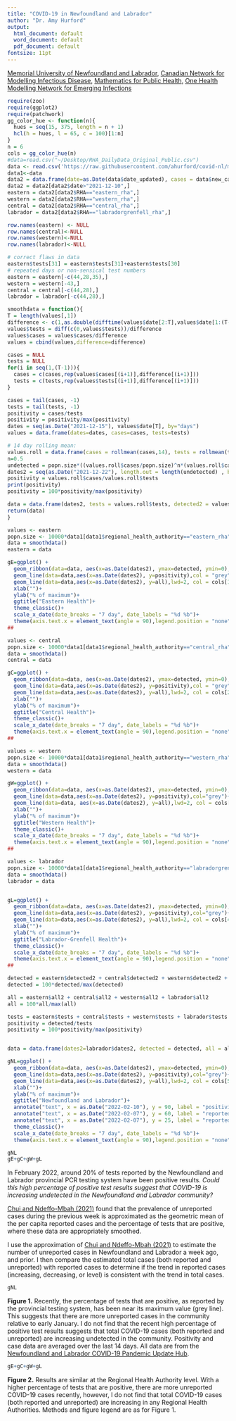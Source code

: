 ```yaml
---
title: "COVID-19 in Newfoundland and Labrador"
author: "Dr. Amy Hurford"
output:
  html_document: default
  word_document: default
  pdf_document: default
fontsize: 11pt
---
```

[Memorial University of Newfoundland and Labrador,](https://www.mun.ca/math/)
[Canadian Network for Modelling Infectious Disease,](https://canmod.net/)
[Mathematics for Public Health,](http://www.fields.utoronto.ca/activities/public-health)
[One Health Modelling Network for Emerging Infections](https://www.yorku.ca/science/cdm/2021/04/09/ccdm-network-to-model-emerging-infectious-diseases-receives-2-5-million-in-federal-funding/)

```r
require(zoo)
require(ggplot2)
require(patchwork)
gg_color_hue <- function(n){
  hues = seq(15, 375, length = n + 1)
  hcl(h = hues, l = 65, c = 100)[1:n]
}
n = 6
cols = gg_color_hue(n)
#data=read.csv("~/Desktop/RHA_DailyData_Original_Public.csv")
data <- read.csv('https://raw.githubusercontent.com/ahurford/covid-nl/master/NL-Hub/RHA_DailyData_Original_Public.csv', fill=TRUE)
data1<-data
data2 = data.frame(date=as.Date(data$date_updated), cases = data$new_cases, tests = data$total_people_tested, RHA = data$regional_health_authority)
data2 = data2[data2$date>"2021-12-10",]
eastern = data2[data2$RHA=="eastern_rha",]
western = data2[data2$RHA=="western_rha",]
central = data2[data2$RHA=="central_rha",]
labrador = data2[data2$RHA=="labradorgrenfell_rha",]

row.names(eastern) <- NULL
row.names(central)<-NULL
row.names(western)<-NULL
row.names(labrador)<-NULL

# correct flaws in data
eastern$tests[31] = eastern$tests[31]+eastern$tests[30]
# repeated days or non-sensical test numbers
eastern = eastern[-c(44,28,35),]
western = western[-43,]
central = central[-c(44,28),]
labrador = labrador[-c(44,28),]

smoothdata = function(){
T = length(values[,1])
difference <- c(1,as.double(difftime(values$date[2:T],values$date[1:(T-1)],units='days')))
values$tests = diff(c(0,values$tests))/difference
values$cases = values$cases/difference
values = cbind(values,difference=difference)

cases = NULL
tests = NULL
for(i in seq(1,(T-1))){
  cases = c(cases,rep(values$cases[(i+1)],difference[(i+1)]))
  tests = c(tests,rep(values$tests[(i+1)],difference[(i+1)]))
}

cases = tail(cases, -1)
tests = tail(tests, -1)
positivity = cases/tests
positivity = positivity/max(positivity)
dates = seq(as.Date("2021-12-15"), values$date[T], by="days")
values = data.frame(dates=dates, cases=cases, tests=tests)

# 14 day rolling mean:
values.roll = data.frame(cases = rollmean(cases,14), tests = rollmean(tests,14))
n=0.5
undetected = popn.size*((values.roll$cases/popn.size)^n*(values.roll$cases/values.roll$tests)^(1-n))
dates2 = seq(as.Date("2021-12-22"), length.out = length(undetected) , by="days")
positivity = values.roll$cases/values.roll$tests
print(positivity)
positivity = 100*positivity/max(positivity)

data = data.frame(dates2, tests = values.roll$tests, detected2 = values.roll$cases, all2 = undetected+values.roll$cases, detected = 100*values.roll$cases/max(values.roll$cases), all = 100*(undetected+values.roll$cases)/max(undetected+values.roll$cases), positivity = positivity)
return(data)
}

values <- eastern
popn.size <- 10000*data1[data1$regional_health_authority=="eastern_rha",]$Population[1]
data = smoothdata()
eastern = data

gE=ggplot() +
  geom_ribbon(data=data, aes(x=as.Date(dates2), ymax=detected, ymin=0),fill = cols[1], alpha = 0.3)+
  geom_line(data=data,aes(x=as.Date(dates2), y=positivity),col = "grey")+
  geom_line(data=data,aes(x=as.Date(dates2), y=all),lwd=2, col = cols[1])+
  xlab("")+
  ylab("% of maximum")+
  ggtitle("Eastern Health")+
  theme_classic()+
  scale_x_date(date_breaks = "7 day", date_labels = "%d %b")+
  theme(axis.text.x = element_text(angle = 90),legend.position = "none")
##

values <- central
popn.size <- 10000*data1[data1$regional_health_authority=="central_rha",]$Population[1]
data = smoothdata()
central = data

gC=ggplot() +
  geom_ribbon(data=data, aes(x=as.Date(dates2), ymax=detected, ymin=0),fill = cols[2], alpha = 0.3)+
  geom_line(data=data,aes(x=as.Date(dates2), y=positivity),col = "grey")+
  geom_line(data=data,aes(x=as.Date(dates2), y=all),lwd=2, col = cols[2])+
  xlab("")+
  ylab("% of maximum")+
  ggtitle("Central Health")+
  theme_classic()+
  scale_x_date(date_breaks = "7 day", date_labels = "%d %b")+
  theme(axis.text.x = element_text(angle = 90),legend.position = "none")
##

values <- western
popn.size <- 10000*data1[data1$regional_health_authority=="western_rha",]$Population[1]
data = smoothdata()
western = data

gW=ggplot() +
  geom_ribbon(data=data, aes(x=as.Date(dates2), ymax=detected, ymin=0),fill = cols[3], alpha = 0.3)+
  geom_line(data=data,aes(x=as.Date(dates2), y=positivity),col="grey")+
  geom_line(data=data, aes(x=as.Date(dates2), y=all),lwd=2, col = cols[3])+
  xlab("")+
  ylab("% of maximum")+
  ggtitle("Western Health")+
  theme_classic()+
  scale_x_date(date_breaks = "7 day", date_labels = "%d %b")+
  theme(axis.text.x = element_text(angle = 90),legend.position = "none")
##

values <- labrador
popn.size <- 10000*data1[data1$regional_health_authority=="labradorgrenfell_rha",]$Population[1]
data = smoothdata()
labrador = data


gL=ggplot() +
  geom_ribbon(data=data, aes(x=as.Date(dates2), ymax=detected, ymin=0),fill = cols[4], alpha = 0.3)+
  geom_line(data=data,aes(x=as.Date(dates2), y=positivity),col="grey")+
  geom_line(data=data,aes(x=as.Date(dates2), y=all),lwd=2, col = cols[4])+
  xlab("")+
  ylab("% of maximum")+
  ggtitle("Labrador-Grenfell Health")+
  theme_classic()+
  scale_x_date(date_breaks = "7 day", date_labels = "%d %b")+
  theme(axis.text.x = element_text(angle = 90),legend.position = "none")
##

detected = eastern$detected2 + central$detected2 + western$detected2 + labrador$detected2
detected = 100*detected/max(detected)

all = eastern$all2 + central$all2 + western$all2 + labrador$all2
all = 100*all/max(all)

tests = eastern$tests + central$tests + western$tests + labrador$tests
positivity = detected/tests
positivity = 100*positivity/max(positivity)


data = data.frame(dates2=labrador$dates2, detected = detected, all = all, positivity)

gNL=ggplot() +
  geom_ribbon(data=data, aes(x=as.Date(dates2), ymax=detected, ymin=0),fill = cols[5], alpha = 0.3)+
  geom_line(data=data,aes(x=as.Date(dates2), y=positivity),col="grey")+
  geom_line(data=data,aes(x=as.Date(dates2), y=all),lwd=2, col = cols[5])+
  xlab("")+
  ylab("% of maximum")+
  ggtitle("Newfoundland and Labrador")+
  annotate("text", x = as.Date("2022-02-10"), y = 90, label = "positivity", col="grey")+
  annotate("text", x = as.Date("2022-02-07"), y = 60, label = "reported+unreported",fontface=2, col=cols[5])+
  annotate("text", x = as.Date("2022-02-07"), y = 25, label = "reported", col=cols[5])+
  theme_classic()+
  scale_x_date(date_breaks = "7 day", date_labels = "%d %b")+
  theme(axis.text.x = element_text(angle = 90),legend.position = "none")

gNL
gE+gC+gW+gL
```


<div class="alert alert-info">
In February 2022, around 20$\%$ of tests reported by the Newfoundland and Labrador provincial PCR testing system have been positive results. _Could this high percentage of positive test results suggest that COVID-19 is increasing undetected in the Newfoundland and Labrador community?_

[Chui and Ndeffo-Mbah (2021)](https://journals.plos.org/ploscompbiol/article?id=10.1371/journal.pcbi.1009374) found that the prevalence of unreported cases during the previous week is approximated as the geometric mean of the per capita reported cases and the percentage of tests that are positive, where these data are appropriately smoothed.

I use the approximation of [Chui and Ndeffo-Mbah (2021)](https://journals.plos.org/ploscompbiol/article?id=10.1371/journal.pcbi.1009374) to estimate the number of unreported cases in Newfoundland and Labrador a week ago, and prior. I then compare the estimated total cases (both reported and unreported) with reported cases to determine if the trend in reported cases (increasing, decreasing, or level) is consistent with the trend in total cases.
</div>

```r
gNL
```


**Figure 1.** Recently, the percentage of tests that are positive, as reported by the provincial testing system, has been near its maximum value (grey line). This suggests that there are more unreported cases in the community relative to early January. I do not find that the recent high percentage of positive test results suggests that total COVID-19 cases (both reported and unreported) are increasing undetected in the community. Positivity and case data are averaged over the last 14 days. All data are from the [Newfoundland and Labrador COVID-19 Pandemic Update Hub](https://geohub-gnl.hub.arcgis.com/search?q=COVID).   

```r
gE+gC+gW+gL
```

**Figure 2.** Results are similar at the Regional Health Authority level. With a higher percentage of tests that are positive, there are more unreported COVID-19 cases recently, however, I do not find that total COVID-19 cases (both reported and unreported) are increasing in any Regional Health Authorities. Methods and figure legend are as for Figure 1.
